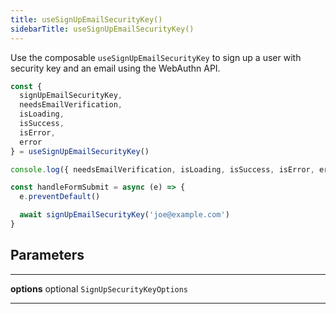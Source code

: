 ```yaml
---
title: useSignUpEmailSecurityKey()
sidebarTitle: useSignUpEmailSecurityKey()
---
```


Use the composable `useSignUpEmailSecurityKey` to sign up a user with security key and an email using the WebAuthn API.

```ts
const {
  signUpEmailSecurityKey,
  needsEmailVerification,
  isLoading,
  isSuccess,
  isError,
  error
} = useSignUpEmailSecurityKey()

console.log({ needsEmailVerification, isLoading, isSuccess, isError, error })

const handleFormSubmit = async (e) => {
  e.preventDefault()

  await signUpEmailSecurityKey('joe@example.com')
}
```

## Parameters

---

**<span className="parameter-name">options</span>** <span className="optional-status">optional</span> <code>SignUpSecurityKeyOptions</code>

---
